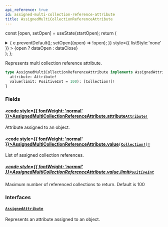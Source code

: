 ```yaml
---
api_reference: true
id: assigned-multi-collection-reference-attribute
title: AssignedMultiCollectionReferenceAttribute
---
```






const [open, setOpen] = useState(startOpen);
return (
<details {...(open ? { open: true } : {})} className="details" style={{ border:'none', boxShadow:'none', background:'var(--ifm-background-color)' }}>
<summary
onClick={(e) => {
e.preventDefault();
setOpen((open) => !open);
}}
style={{ listStyle:'none' }} >
{open ? dataOpen : dataClose}
</summary>
{open && children}
</details>
);
};

Represents multi collection reference attribute.


<Badge text="Added in Saleor 3.22" class="badge badge--secondary margin-bottom--sm" />


```graphql
type AssignedMultiCollectionReferenceAttribute implements AssignedAttribute {
  attribute: Attribute!
  value(limit: PositiveInt = 100): [Collection!]!
}
```

### Fields

#### [<code style={{ fontWeight: 'normal' }}>AssignedMultiCollectionReferenceAttribute.<b>attribute</b></code>](#)<Bullet />[`Attribute!`](../../../api-reference/attributes/objects/attribute.mdx) <Badge class="badge badge--secondary" text="non-null"/> <Badge class="badge badge--secondary" text="object"/> <Badge class="badge badge--secondary" text="attributes"/>

Attribute assigned to an object.

#### [<code style={{ fontWeight: 'normal' }}>AssignedMultiCollectionReferenceAttribute.<b>value</b></code>](#)<Bullet />[`[Collection!]!`](../../../api-reference/products/objects/collection.mdx) <Badge class="badge badge--secondary" text="non-null"/> <Badge class="badge badge--secondary" text="object"/> <Badge class="badge badge--secondary" text="products"/>

List of assigned collection references.

##### [<code style={{ fontWeight: 'normal' }}>AssignedMultiCollectionReferenceAttribute.value.<b>limit</b></code>](#)<Bullet />[`PositiveInt`](../../../api-reference/miscellaneous/scalars/positive-int.mdx) <Badge class="badge badge--secondary" text="scalar"/> <Badge class="badge badge--secondary" text="miscellaneous"/>

Maximum number of referenced collections to return. Default is 100

### Interfaces

#### [`AssignedAttribute`](../../../api-reference/attributes/interfaces/assigned-attribute.mdx) <Badge class="badge badge--secondary" text="interface"/> <Badge class="badge badge--secondary" text="attributes"/>

Represents an attribute assigned to an object.


<Badge text="Added in Saleor 3.22" class="badge badge--secondary margin-bottom--sm" />

